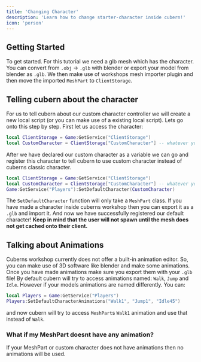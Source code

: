 ```yaml
---
title: 'Changing Character'
description: 'Learn how to change starter-character inside cubern!'
icon: 'person'
---
```

## Getting Started
To get started. For this tutorial we need a glb mesh which has the character. You can convert from `.obj` -> `.glb` with blender or export your model from blender as `.glb`. We then make use of workshops mesh importer plugin and then move the imported `MeshPart` to `ClientStorage`.

## Telling cubern about the character
For us to tell cubern about our custom character controller we will create a new local script (or you can make use of a existing local script). Lets go onto this 
step by step. First let us access the character:
```lua
local ClientStorage = Game:GetService("ClientStorage")
local CustomCharacter = ClientStorage["CustomCharacter"] -- whatever you have named your character
```
After we have declared our custom character as a variable we can go and register this character to tell cubern to use custom character instead of cuberns classic character.
```lua
local ClientStorage = Game:GetService("ClientStorage")
local CustomCharacter = ClientStorage["CustomCharacter"] -- whatever you have named your character
Game:GetService("Players"):SetDefaultCharacter(CustomCharacter)
```
The `SetDefaultCharacter` function will only take a `MeshPart` class. If you have made a character inside cuberns workshop then you can export it as a `.glb` and import it. And now we have 
successfully registered our default character! **Keep in mind that the user will not spawn until the mesh does not get cached onto their client.**

## Talking about Animations
Cuberns workshop currently does not offer a built-in animation editor. So, you can make use of 3D software like blender and make some animations. Once you have made animations make sure you export them with your `.glb` file! 
By default cubern will try to access animations named: `Walk`, `Jump` and `Idle`. However if your models animations are named differently. You can:
```lua
local Players = Game:GetService("Players")
Players:SetDefaultCharacterAnimations("Walk1", "Jump1", "Idle45") 
```
and now cubern will try to access `MeshPart`s `Walk1` animation and use that instead of `Walk`. 

### What if my MeshPart doesnt have any animation?
If your MeshPart or custom character does not have animations then no animations will be used.